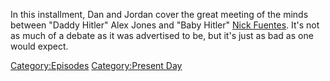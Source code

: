 {{DEFAULTSORT:
    #_EPISODE_0864:October 25, 2023
}}{{Episode
    | title           = October 25, 2023
    | caption         = Listen to this episode on [https://knowledgefight.libsyn.com/864-october-25-2023 Libsyn] [None Spotify]
    | episodeNumber   = 864
    | length          = 02:14:37
    | airDate         = October 30, 2023
    | coverageDate    = October 25, 2023
    | episodeType     = [[:Category:Present Day|Present Day]]
    | appearance      = [[Nick Fuentes]], [[Vladimir Putin]], [[Donald Trump]], [[Larry Fink]], [[Owen Shroyer]]
    | previousEpisode = [[863: Keepin' It Fake, With Vivek]]
    | nextEpisode     = [[865: Chatting with Anna Merlan]]
}}

{{Stub}}

In this installment, Dan and Jordan cover the great meeting of the minds between "Daddy Hitler" Alex Jones and "Baby Hitler" [[Nick Fuentes]].  It's not as much of a debate as it was advertised to be, but it's just as bad as one would expect.

[[Category:Episodes]]
[[Category:Present Day]]
